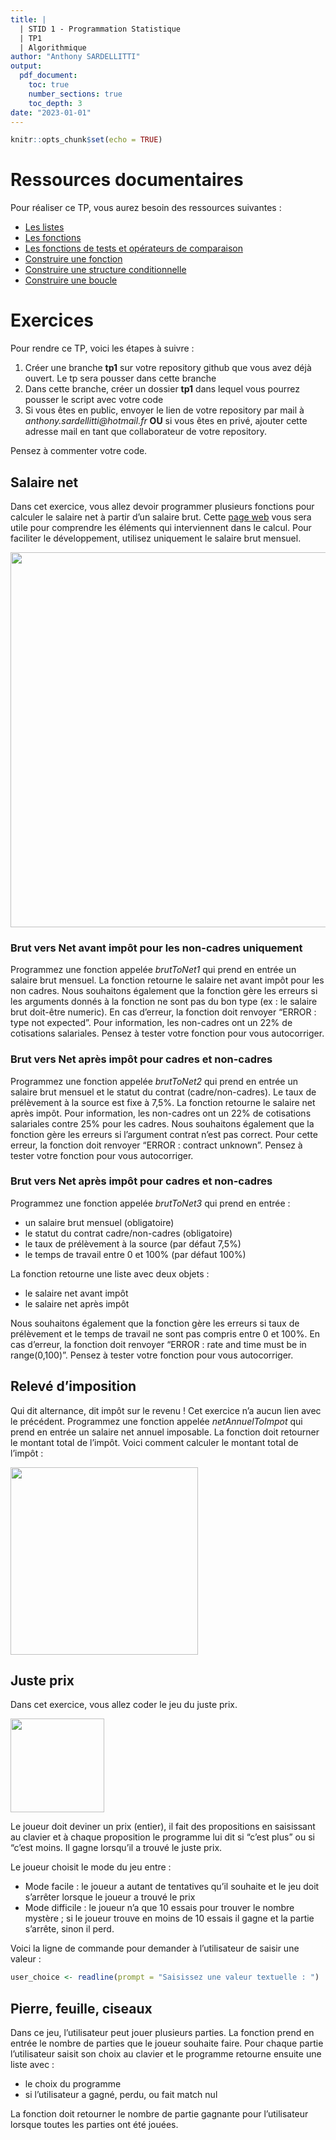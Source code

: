 ```yaml
---
title: | 
  | STID 1 - Programmation Statistique  
  | TP1  
  | Algorithmique
author: "Anthony SARDELLITTI"
output: 
  pdf_document:
    toc: true
    number_sections: true
    toc_depth: 3
date: "2023-01-01"
---
```


```r
knitr::opts_chunk$set(echo = TRUE)
```

# Ressources documentaires

Pour réaliser ce TP, vous aurez besoin des ressources suivantes :

- [Les listes](https://asardell.github.io/programmation-r/manipulation-objet.html#liste)
- [Les fonctions](https://asardell.github.io/programmation-r/presentation.html#fonctions)
- [Les fonctions de tests et opérateurs de comparaison](https://asardell.github.io/programmation-r/presentation.html#fonctions-de-tests-et-comparaisons)
- [Construire une fonction](https://asardell.github.io/programmation-r/algo.html#construire-une-fonction)
- [Construire une structure conditionnelle](https://asardell.github.io/programmation-r/algo.html#construire-une-structure-conditionnelle)
- [Construire une boucle](https://asardell.github.io/programmation-r/algo.html#construire-une-boucle)

# Exercices

Pour rendre ce TP, voici les étapes à suivre :

1. Créer une branche **tp1** sur votre repository github que vous avez déjà ouvert. Le tp sera pousser dans cette branche
2. Dans cette branche, créer un dossier **tp1** dans lequel vous pourrez pousser le script avec votre code
3. Si vous êtes en public, envoyer le lien de votre repository par mail à *anthony.sardellitti@hotmail.fr* **OU** si vous êtes en privé, ajouter cette adresse mail en tant que collaborateur de votre repository. 

Pensez à commenter votre code.

## Salaire net

Dans cet exercice, vous allez devoir programmer plusieurs fonctions pour calculer le salaire net à partir d'un salaire brut. Cette [page web](https://www.salaire-brut-en-net.fr/) vous sera utile pour comprendre les éléments qui interviennent dans le calcul. Pour faciliter le développement, utilisez uniquement le salaire brut mensuel.

<p>
![](./img/salaire_net.PNG){width=600px}
</p>

### Brut vers Net avant impôt pour les non-cadres uniquement

Programmez une fonction appelée *brutToNet1* qui prend en entrée un salaire brut mensuel. La fonction retourne le salaire net avant impôt pour les non cadres. 
Nous souhaitons également que la fonction gère les erreurs si les arguments donnés à la fonction ne sont pas du bon type (ex : le salaire brut doit-être numeric). En cas d'erreur, la fonction doit renvoyer "ERROR : type not expected".
Pour information, les non-cadres ont un 22% de cotisations salariales.
Pensez à tester votre fonction pour vous autocorriger.

### Brut vers Net après impôt pour cadres et non-cadres

Programmez une fonction appelée *brutToNet2* qui prend en entrée un salaire brut mensuel et le statut du contrat (cadre/non-cadres). Le taux de prélèvement à la source est fixe à 7,5%. La fonction retourne le salaire net après impôt. 
Pour information, les non-cadres ont un 22% de cotisations salariales contre 25% pour les cadres. 
Nous souhaitons également que la fonction gère les erreurs si l'argument contrat n'est pas correct. Pour cette erreur, la fonction doit renvoyer "ERROR : contract unknown".
Pensez à tester votre fonction pour vous autocorriger.

### Brut vers Net après impôt pour cadres et non-cadres

Programmez une fonction appelée *brutToNet3* qui prend en entrée : 

* un salaire brut mensuel (obligatoire)
* le statut du contrat cadre/non-cadres (obligatoire)
* le taux de prélèvement à la source (par défaut 7,5%)
* le temps de travail entre 0 et 100% (par défaut 100%)

La fonction retourne une liste avec deux objets :

* le salaire net avant impôt
* le salaire net après impôt

Nous souhaitons également que la fonction gère les erreurs si  taux de prélèvement et le temps de travail ne sont pas compris entre 0 et 100%.
En cas d'erreur, la fonction doit renvoyer "ERROR : rate and time must be in range(0,100)".
Pensez à tester votre fonction pour vous autocorriger.


## Relevé d'imposition

Qui dit alternance, dit impôt sur le revenu ! 
Cet exercice n'a aucun lien avec le précédent. 
Programmez une fonction appelée *netAnnuelToImpot* qui prend en entrée un salaire net annuel imposable. 
La fonction doit retourner le montant total de l'impôt.
Voici comment calculer le montant total de l'impôt :

<p>
![](./img/impot.PNG){width=300px}
</p>


## Juste prix

Dans cet exercice, vous allez coder le jeu du juste prix.

<p>
![](./img/juste_prix.PNG){width=150px}
</p>

Le joueur doit deviner un prix (entier), il fait des propositions en saisissant au clavier et à chaque proposition le programme lui dit si "c’est plus" ou si "c’est moins. Il gagne lorsqu’il a trouvé le juste prix.

Le joueur choisit le mode du jeu entre :

* Mode facile : le joueur a autant de tentatives qu’il souhaite et le jeu doit s’arrêter lorsque le
joueur a trouvé le prix
* Mode difficile : le joueur n’a que 10 essais pour trouver le nombre mystère ; si le joueur
trouve en moins de 10 essais il gagne et la partie s’arrête, sinon il perd.

Voici la ligne de commande pour demander à l'utilisateur de saisir une valeur :

```r
user_choice <- readline(prompt = "Saisissez une valeur textuelle : ")
```

## Pierre, feuille, ciseaux

Dans ce jeu, l'utilisateur peut jouer plusieurs parties. La fonction prend en entrée le nombre de parties que le joueur souhaite faire.
Pour chaque partie l'utilisateur saisit son choix au clavier et le programme retourne ensuite une liste avec :

* le choix du programme
* si l'utilisateur a gagné, perdu, ou fait match nul

La fonction doit retourner le nombre de partie gagnante pour l'utilisateur lorsque toutes les parties ont été jouées.

